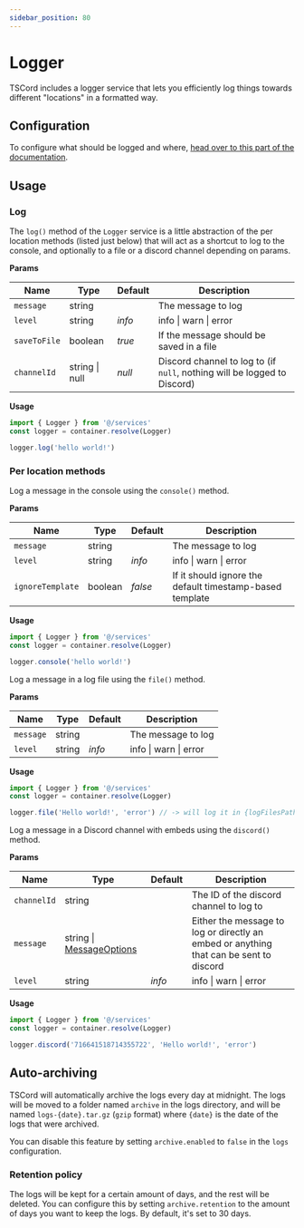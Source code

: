 ```yaml
---
sidebar_position: 80
---
```


# Logger


TSCord includes a logger service that lets you efficiently log things towards different "locations" in a formatted way.

## Configuration

To configure what should be logged and where, [head over to this part of the documentation](/docs/bot/get-started/configuration#logs).

## Usage

### Log

The `log()` method of the `Logger` service is a little abstraction of the per location methods (listed just below) that will act as a shortcut to log to the console, and optionally to a file or a discord channel depending on params. 

**Params**

| Name         | Type           | Default | Description                                                              |
|--------------|----------------|---------|--------------------------------------------------------------------------|
| `message`    | string         |         | The message to log                                                       |
| `level`      | string         | *info*  | info \| warn \| error                                                    |
| `saveToFile` | boolean        | *true*  | If the message should be saved in a file                                 |
| `channelId`  | string \| null | *null*  | Discord channel to log to (if `null`, nothing will be logged to Discord) |

**Usage**

```ts
import { Logger } from '@/services'
const logger = container.resolve(Logger)

logger.log('hello world!')
```

### Per location methods

<Tabs>
<Tab label="Console" value="console">

Log a message in the console using the `console()` method.

**Params**

| Name             | Type    | Default | Description                                              |
|------------------|---------|---------|----------------------------------------------------------|
| `message`        | string  |         | The message to log                                       |
| `level`          | string  | *info*  | info \| warn \| error                                    |
| `ignoreTemplate` | boolean | *false* | If it should ignore the default timestamp-based template |

**Usage**

```ts
import { Logger } from '@/services'
const logger = container.resolve(Logger)

logger.console('hello world!')
```
</Tab>

<Tab label="File" value="file">

Log a message in a log file using the `file()` method.

**Params**

| Name             | Type    | Default | Description                                              |
|------------------|---------|---------|----------------------------------------------------------|
| `message`        | string  |         | The message to log                                       |
| `level`          | string  | *info*  | info \| warn \| error                                    |

**Usage**

```ts
import { Logger } from '@/services'
const logger = container.resolve(Logger)

logger.file('Hello world!', 'error') // -> will log it in {logFilesPath}/error.log
```

</Tab>

<Tab label="Discord" value="discord">

Log a message in a Discord channel with embeds using the `discord()` method.

**Params**

| Name             | Type                                                                                                 | Default | Description                                                                            |
|------------------|------------------------------------------------------------------------------------------------------|---------|----------------------------------------------------------------------------------------|
| `channelId`      | string                                                                                               |         | The ID of the discord channel to log to                                                |
| `message`        | string \| [MessageOptions](https://discord.js.org/#/docs/discord.js/main/typedef/BaseMessageOptions) |         | Either the message to log or directly an embed or anything that can be sent to discord |
| `level`          | string                                                                                               | *info*  | info \| warn \| error                                                                  |

**Usage**

```ts
import { Logger } from '@/services'
const logger = container.resolve(Logger)

logger.discord('716641518714355722', 'Hello world!', 'error')
```
</Tab>

</Tabs>

## Auto-archiving

TSCord will automatically archive the logs every day at midnight. The logs will be moved to a folder named `archive` in the logs directory, and will be named `logs-{date}.tar.gz` (`gzip` format) where `{date}` is the date of the logs that were archived. 

You can disable this feature by setting `archive.enabled` to `false` in the `logs` configuration.

### Retention policy

The logs will be kept for a certain amount of days, and the rest will be deleted. You can configure this by setting `archive.retention` to the amount of days you want to keep the logs. By default, it's set to 30 days.